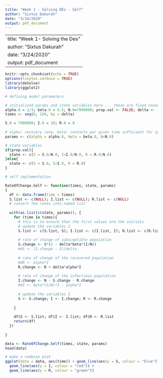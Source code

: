 ```yaml
---
title: "Week 1 - Solving DEs - Self"
author: "Sixtus Dakurah"
date: "3/24/2020"
output: pdf_document
---
```


---
title: "Week 1- Solving the Des"
author: "Sixtus Dakurah"
date: "3/24/2020"
output: pdf_document
---

```r
knitr::opts_chunk$set(echo = TRUE)
options(tinytex.verbose = TRUE)
library(deSolve)
library(ggplot2)
```


```r
# defining model parameters

# initialized params and state variables here ... these are fixed nnonetheless
alpha.0 = 1/3; beta.0 = 0.5; N.0=7900000; prop.val <- FALSE; delta <- 1
times <- seq(0, 150, by = delta)

S.0 = 7900000; I.0 = 10; R.0 = 0
  
# alpha: recovery rate, beta: contacts per given time sufficient for spread
params <- c(alpha = alpha.0, beta = beta.0, N=N.0)

# state variables
if(prop.val){
  state <- c(S = S.0/N.0, I=I.0/N.0, R = R.0/N.0)
}else{
  state <- c(S = S.0, I=I.0, R = R.0)
}
```



```r

# self implementation

RateOfChange.Self <- function(times, state, params)
{
  df <- data.frame(time = times)
  S.list <- c(NULL); I.list <- c(NULL); R.list <- c(NULL)
  # convert the rates into named list
  
  with(as.list(c(state, params)), {
    for (time in times){
      # this is to ensure that the first values are the initials
      # update the variables 1
      S.list <- c(S.list, S); I.list <- c(I.list, I); R.list <- c(R.list, R); 
      
      # rate of change of subsceptible population
      S.change <- S*(1 - delta*beta*(I/N))
      #dS <- (S.change - S)/delta
      
      # rate of change of the recovered population
      #dR <- alpha*I
      R.change <- R + delta*alpha*I
      
      # rate of change of the infectious population
      I.change <- N - S.change - R.change
      #dI <- beta*(S/N)*I - alpha*I
      
      # update the variables 2 
      S <- S.change; I <- I.change; R <- R.change
      
    }
    
    df$S <- S.list; df$I <- I.list; df$R <- R.list
    return(df)
  })
  
}

```

```r
data <- RateOfChange.Self(times, state, params)
head(data)
```

```r
# make a combine plot
ggplot(data = data, aes(time)) + geom_line(aes(y = S, colour = "blue")) + 
  geom_line(aes(y = I, colour = "red")) + 
  geom_line(aes(y = R, colour = "green")) 
```